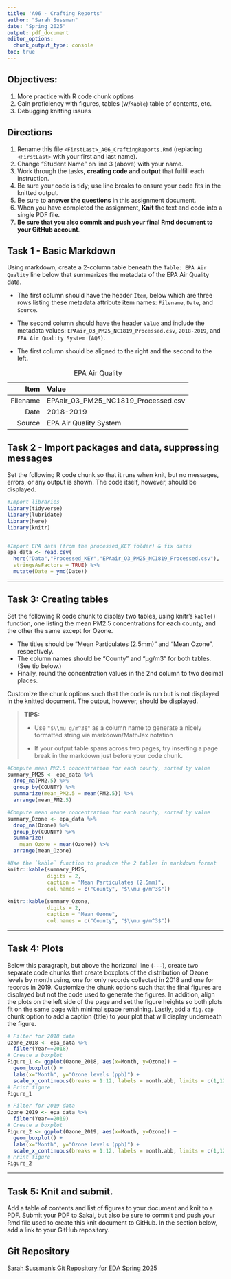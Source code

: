 ```yaml
---
title: 'A06 - Crafting Reports'
author: "Sarah Sussman" 
date: "Spring 2025"
output: pdf_document
editor_options: 
  chunk_output_type: console
toc: true
---
```

\listoffigures

## Objectives:

1.  More practice with R code chunk options
2.  Gain proficiency with figures, tables (w/`Kable`) table of contents, etc.
3.  Debugging knitting issues

## Directions

1.  Rename this file `<FirstLast>_A06_CraftingReports.Rmd` (replacing `<FirstLast>` with your first and last name).
2.  Change "Student Name" on line 3 (above) with your name.
3.  Work through the tasks, **creating code and output** that fulfill each instruction.
4.  Be sure your code is tidy; use line breaks to ensure your code fits in the knitted output.
5.  Be sure to **answer the questions** in this assignment document.
6.  When you have completed the assignment, **Knit** the text and code into a single PDF file.
7.  **Be sure that you also commit and push your final Rmd document to your GitHub account**.

## Task 1 - Basic Markdown

Using markdown, create a 2-column table beneath the `Table: EPA Air Quality` line below that summarizes the metadata of the EPA Air Quality data.

- The first column should have the header `Item`, below which are three rows listing these metadata attribute item names: `Filename`, `Date`, and `Source`.

- The second column should have the header `Value` and include the metadata values: `EPAair_O3_PM25_NC1819_Processed.csv`, `2018-2019`, and `EPA Air Quality System (AQS)`.

- The first column should be aligned to the right and the second to the left.

Table: EPA Air Quality

Item          | Value
-------------: | :-------------
Filename      | EPAair_03_PM25_NC1819_Processed.csv
Date          | 2018-2019
Source        | EPA Air Quality System

## Task 2 - Import packages and data, suppressing messages

Set the following R code chunk so that it runs when knit, but no messages, errors, or any output is shown. The code itself, however, should be displayed.

```r
#Import libraries
library(tidyverse)
library(lubridate)
library(here)
library(knitr)


#Import EPA data (from the processed_KEY folder) & fix dates
epa_data <- read.csv(
  here("Data","Processed_KEY","EPAair_O3_PM25_NC1819_Processed.csv"),
  stringsAsFactors = TRUE) %>% 
  mutate(Date = ymd(Date))
```

---

## Task 3: Creating tables

Set the following R code chunk to display two tables, using knitr's `kable()` function, one listing the mean PM2.5 concentrations for each county, and the other the same except for Ozone. 

-   The titles should be "Mean Particulates (2.5mm)" and "Mean Ozone", respectively. 
-   The column names should be "County" and "µg/m3" for both tables. (See tip below.)
-   Finally, round the concentration values in the 2nd column to two decimal places.

Customize the chunk options such that the code is run but is not displayed in the knitted document. The output, however, should be displayed.

> **TIPS:**
>
> -   Use `"$\\mu g/m^3$"` as a column name to generate a nicely formatted string via markdown/MathJax notation
>
> -   If your output table spans across two pages, try inserting a page break in the markdown just before your code chunk.

```r
#Compute mean PM2.5 concentration for each county, sorted by value
summary_PM25 <- epa_data %>% 
  drop_na(PM2.5) %>% 
  group_by(COUNTY) %>% 
  summarize(mean_PM2.5 = mean(PM2.5)) %>% 
  arrange(mean_PM2.5)

#Compute mean ozone concentration for each county, sorted by value
summary_Ozone <- epa_data %>% 
  drop_na(Ozone) %>% 
  group_by(COUNTY) %>% 
  summarize(
    mean_Ozone = mean(Ozone)) %>% 
  arrange(mean_Ozone)

#Use the `kable` function to produce the 2 tables in markdown format
knitr::kable(summary_PM25, 
             digits = 2,
             caption = "Mean Particulates (2.5mm)",
             col.names = c("County", "$\\mu g/m^3$"))
             
knitr::kable(summary_Ozone,
             digits = 2,
             caption = "Mean Ozone",
             col.names = c("County", "$\\mu g/m^3$"))

```

---

## Task 4: Plots

Below this paragraph, but above the horizonal line (`---`), create two separate code chunks that create boxplots of the distribution of Ozone levels by month using, one for only records collected in 2018 and one for records in 2019. Customize the chunk options such that the final figures are displayed but not the code used to generate the figures. In addition, align the plots on the left side of the page and set the figure heights so both plots fit on the same page with minimal space remaining. Lastly, add a `fig.cap` chunk option to add a caption (title) to your plot that will display underneath the figure.

```r
# Filter for 2018 data
Ozone_2018 <- epa_data %>%
  filter(Year==2018)
# Create a boxplot
Figure_1 <- ggplot(Ozone_2018, aes(x=Month, y=Ozone)) +
  geom_boxplot() +
  labs(x="Month", y="Ozone levels (ppb)") +
  scale_x_continuous(breaks = 1:12, labels = month.abb, limits = c(1,12))
# Print figure
Figure_1
```

```r
# Filter for 2019 data
Ozone_2019 <- epa_data %>%
  filter(Year==2019)
# Create a boxplot
Figure_2 <- ggplot(Ozone_2019, aes(x=Month, y=Ozone)) +
  geom_boxplot() +
  labs(x="Month", y="Ozone levels (ppb)") +
  scale_x_continuous(breaks = 1:12, labels = month.abb, limits = c(1,12))
# Print figure
Figure_2
```

---

\newpage

## Task 5: Knit and submit.

Add a table of contents and list of figures to your document and knit to a PDF. Submit your PDF to Sakai, but also be sure to commit and push your Rmd file used to create this knit document to GitHub. In the section below, add a link to your GitHub repository.

## Git Repository
[Sarah Sussman's Git Repository for EDA Spring 2025](https://github.com/sarah-sussman/EDA_Spring2025.git)
